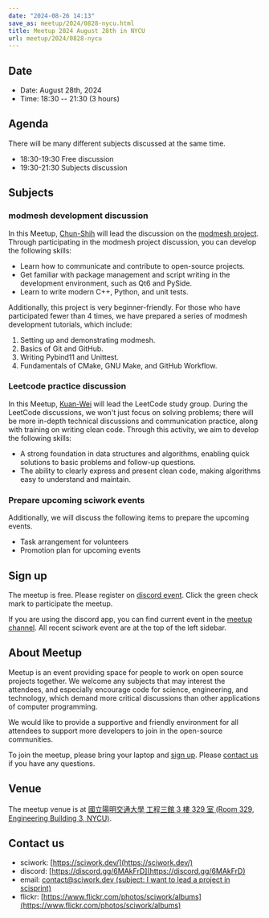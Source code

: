 ```yaml
---
date: "2024-08-26 14:13"
save_as: meetup/2024/0828-nycu.html
title: Meetup 2024 August 28th in NYCU
url: meetup/2024/0828-nycu
---
```


## Date

- Date: August 28th, 2024
- Time: 18:30 \-- 21:30 (3 hours)

## Agenda

There will be many different subjects discussed at the same time.

- 18:30-19:30 Free discussion
- 19:30-21:30 Subjects discussion

## Subjects

### modmesh development discussion

In this Meetup,
[Chun-Shih](https://github.com/ThreeMonth03?tab=followers) will lead the
discussion on the [modmesh project](https://github.com/solvcon/modmesh).
Through participating in the modmesh project discussion, you can develop
the following skills:

- Learn how to communicate and contribute to open-source projects.
- Get familiar with package management and script writing in the
  development environment, such as Qt6 and PySide.
- Learn to write modern C++, Python, and unit tests.

Additionally, this project is very beginner-friendly. For those who have
participated fewer than 4 times, we have prepared a series of modmesh
development tutorials, which include:

1.  Setting up and demonstrating modmesh.
2.  Basics of Git and GitHub.
3.  Writing Pybind11 and Unittest.
4.  Fundamentals of CMake, GNU Make, and GitHub Workflow.

### Leetcode practice discussion

In this Meetup, [Kuan-Wei](https://github.com/visitorckw) will lead the
LeetCode study group. During the LeetCode discussions, we won\'t just
focus on solving problems; there will be more in-depth technical
discussions and communication practice, along with training on writing
clean code. Through this activity, we aim to develop the following
skills:

- A strong foundation in data structures and algorithms, enabling
  quick solutions to basic problems and follow-up questions.
- The ability to clearly express and present clean code, making
  algorithms easy to understand and maintain.

### Prepare upcoming sciwork events

Additionally, we will discuss the following items to prepare the
upcoming events.

- Task arrangement for volunteers
- Promotion plan for upcoming events

## Sign up

The meetup is free. Please register on [discord
event](https://discord.com/channels/730297880140578906/1007075707400237067/1277532036042719262).
Click the green check mark to participate the meetup.

If you are using the discord app, you can find current event in the
[meetup
channel](https://discordapp.com/channels/730297880140578906/1007075707400237067).
All recent sciwork event are at the top of the left sidebar.

## About Meetup

Meetup is an event providing space for people to work on open source
projects together. We welcome any subjects that may interest the
attendees, and especially encourage code for science, engineering, and
technology, which demand more critical discussions than other
applications of computer programming.

We would like to provide a supportive and friendly environment for all
attendees to support more developers to join in the open-source
communities.

To join the meetup, please bring your laptop and [sign up](#sign-up).
Please [contact us](#contact-us) if you have any questions.

## Venue

The meetup venue is at [國立陽明交通大學 工程三館 3 樓 329 室 (Room 329,
Engineering Building 3, NYCU)](https://goo.gl/maps/TgDYwohB3CBmQgww9).

<Map src="https://www.google.com/maps/embed?pb=!1m18!1m12!1m3!1d905.5596639949631!2d120.99673777209487!3d24.787280157478236!2m3!1f0!2f0!3f0!3m2!1i1024!2i768!4f13.1!3m3!1m2!1s0x3468360f96adabd7%3A0xedfd1ba0fa6c6bf7!2z5ZyL56uL6Zm95piO5Lqk6YCa5aSn5a24IOW3peeoi-S4iemkqA!5e0!3m2!1szh-TW!2stw!4v1678519228058!5m2!1szh-TW!2stw" />

## Contact us

- sciwork: [https://sciwork.dev/](https://sciwork.dev/)
- discord: [https://discord.gg/6MAkFrD](https://discord.gg/6MAkFrD)
- email: [contact@sciwork.dev (subject: I want to lead a project in
  scisprint)](mailto:contact@sciwork.dev?subject=[sciwork]%20I%20want%20to%20lead%20a%20project%20in%20scisprint)
- flickr: [https://www.flickr.com/photos/sciwork/albums](https://www.flickr.com/photos/sciwork/albums)
